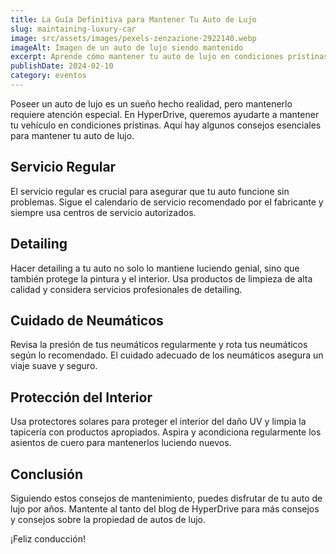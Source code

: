 ```yaml
---
title: La Guía Definitiva para Mantener Tu Auto de Lujo
slug: maintaining-luxury-car
image: src/assets/images/pexels-zenzazione-2922140.webp
imageAlt: Imagen de un auto de lujo siendo mantenido
excerpt: Aprende cómo mantener tu auto de lujo en condiciones prístinas con nuestra guía definitiva de mantenimiento. Desde servicios regulares hasta consejos de detailing, te tenemos cubierto.
publishDate: 2024-02-10
category: eventos
---
```


Poseer un auto de lujo es un sueño hecho realidad, pero mantenerlo requiere atención especial. En HyperDrive, queremos ayudarte a mantener tu vehículo en condiciones prístinas. Aquí hay algunos consejos esenciales para mantener tu auto de lujo.

## Servicio Regular

El servicio regular es crucial para asegurar que tu auto funcione sin problemas. Sigue el calendario de servicio recomendado por el fabricante y siempre usa centros de servicio autorizados.

## Detailing

Hacer detailing a tu auto no solo lo mantiene luciendo genial, sino que también protege la pintura y el interior. Usa productos de limpieza de alta calidad y considera servicios profesionales de detailing.

## Cuidado de Neumáticos

Revisa la presión de tus neumáticos regularmente y rota tus neumáticos según lo recomendado. El cuidado adecuado de los neumáticos asegura un viaje suave y seguro.

## Protección del Interior

Usa protectores solares para proteger el interior del daño UV y limpia la tapicería con productos apropiados. Aspira y acondiciona regularmente los asientos de cuero para mantenerlos luciendo nuevos.

## Conclusión

Siguiendo estos consejos de mantenimiento, puedes disfrutar de tu auto de lujo por años. Mantente al tanto del blog de HyperDrive para más consejos y consejos sobre la propiedad de autos de lujo.

¡Feliz conducción!
